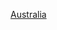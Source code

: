 {{Year by category
|m=2
|c=0
|d=1
|y=6
|cat=澳洲動力運動
|subcat=2016年澳洲體育
|parent=各年份澳大利亞動力運動
|sortkey=動力運動
}}
{{Cat main|澳洲動力運動}}

[[Category:2016年動力運動|Australia]]